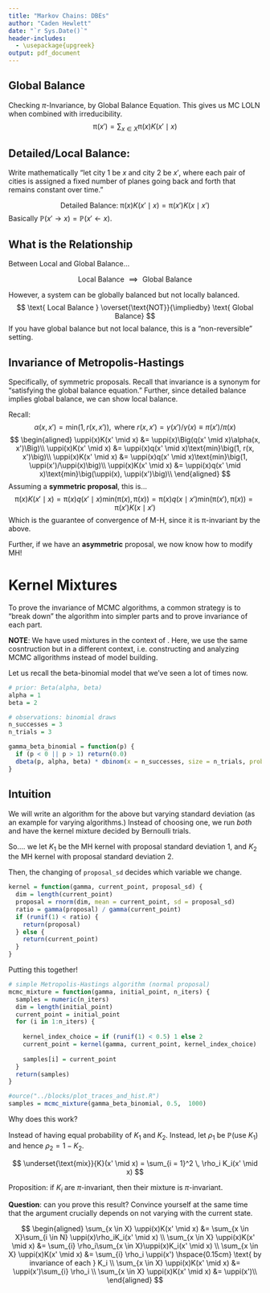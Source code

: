 ```yaml
---
title: "Markov Chains: DBEs"
author: "Caden Hewlett"
date: "`r Sys.Date()`"
header-includes:
  - \usepackage{upgreek}
output: pdf_document
---
```


## Global Balance

Checking $\pi$-Invariance, by Global Balance Equation. This gives us MC LOLN when combined with irreducibility.
$$
\uppi(x') = \sum_{x \in X} \uppi(x)K(x' \mid x)
$$

## Detailed/Local Balance:

Write mathematically "let city 1 be $x$ and city 2 be $x'$, where each pair of cities is assigned a fixed number of planes going back and forth that remains constant over time."

$$
\text{Detailed Balance}: \;\uppi(x)K(x' \mid x) = \uppi(x')K(x \mid x')
$$
Basically $\mathbb{P}(x' \rightarrow x) = \mathbb{P}(x' \leftarrow x)$.


## What is the Relationship 

Between Local and Global Balance...

$$
\text{ Local Balance } \implies \text{ Global Balance}
$$

However, a system can be globally balanced but not locally balanced. 
$$
\text{ Local Balance } \overset{\text{NOT}}{\impliedby} \text{ Global Balance}
$$
If you have global balance but not local balance, this is a "non-reversible" setting.



## Invariance of Metropolis-Hastings

Specifically, of symmetric proposals. Recall that invariance is a synonym for "satisfying the global balance equation." Further, since detailed balance implies global balance, we can show local balance.

Recall:
$$
\alpha(x, x') = \text{min}\big(1, r(x, x')\big), \text{ where } r(x,x') =  \gamma(x')/\gamma(x) \equiv \pi(x')/\pi(x)
$$
$$
\begin{aligned}
\uppi(x)K(x' \mid x) &= \uppi(x)\Big(q(x' \mid x)\alpha(x, x')\Big)\\
\uppi(x)K(x' \mid x) &= \uppi(x)q(x' \mid x)\text{min}\big(1, r(x, x')\big)\\
\uppi(x)K(x' \mid x) &= \uppi(x)q(x' \mid x)\text{min}\big(1,  \uppi(x')/\uppi(x)\big)\\
\uppi(x)K(x' \mid x) &= \uppi(x)q(x' \mid x)\text{min}\big(\uppi(x),  \uppi(x')\big)\\
\end{aligned}
$$
Assuming a **symmetric proposal**, this is...
$$
\uppi(x)K(x' \mid x) = \uppi(x)q(x' \mid x)\text{min}\big(\uppi(x),  \uppi(x)\big) = \uppi(x)q(x \mid x')\text{min}\big(\uppi(x'),  \uppi(x)\big) = \uppi(x')K(x \mid x')
$$
Which is the guarantee of convergence of M-H, since it is $\uppi$-invariant by the above.

Further, if we have an **asymmetric** proposal, we now know how to modify MH!

# Kernel Mixtures

To prove the invariance of MCMC algorithms, a common strategy is to "break down" the algorithm into simpler parts and to prove invariance of each part.



**NOTE**: We have used mixtures in the context of \underline{model building}. Here, we use the same cosntruction but in a different context, i.e. constructing and analyzing MCMC allgorithms instead of model building.



Let us recall the beta-binomial model that we've seen a lot of times now.

```r
# prior: Beta(alpha, beta)
alpha = 1
beta = 2 

# observations: binomial draws
n_successes = 3 
n_trials = 3

gamma_beta_binomial = function(p) {
  if (p < 0 || p > 1) return(0.0)
  dbeta(p, alpha, beta) * dbinom(x = n_successes, size = n_trials, prob = p)
}
```

## Intuition

We will write an algorithm for the above but varying standard deviation (as an example for varying algorithms.) Instead of choosing one, we run *both* and have the kernel mixture decided by Bernoulli trials. 

So.... we let $K_1$ be the MH kernel with proposal standard deviation 1, and $K_2$ the MH kernel with proposal standard deviation 2.

Then, the changing of `proposal_sd` decides which variable we change.
```r
kernel = function(gamma, current_point, proposal_sd) {
  dim = length(current_point)
  proposal = rnorm(dim, mean = current_point, sd = proposal_sd) 
  ratio = gamma(proposal) / gamma(current_point) 
  if (runif(1) < ratio) {
    return(proposal)
  } else {
    return(current_point)
  }
}
```

Putting this together!
```r
# simple Metropolis-Hastings algorithm (normal proposal)
mcmc_mixture = function(gamma, initial_point, n_iters) {
  samples = numeric(n_iters) 
  dim = length(initial_point)
  current_point = initial_point
  for (i in 1:n_iters) {
    
    kernel_index_choice = if (runif(1) < 0.5) 1 else 2
    current_point = kernel(gamma, current_point, kernel_index_choice)
    
    samples[i] = current_point
  }
  return(samples)
}

#ource("../blocks/plot_traces_and_hist.R")
samples = mcmc_mixture(gamma_beta_binomial, 0.5,  1000)
```

Why does this work?

Instead of having equal probability of $K_1$ and $K_2$. Instead, let $\rho_1$ be $\mathbb{P}(\text{use } K_1)$ and hence $\rho_2 = 1 - K_2$.

$$
\underset{\text{mix}}{K}(x' \mid x) = \sum_{i = 1}^2 \, \rho_i K_i(x' \mid x)
$$

Proposition: if $K_i$ are $\pi$-invariant, then their mixture is $\pi$-invariant.

**Question**: can you prove this result? Convince yourself at the same time that the argument crucially depends on
not varying with the current state.

$$
\begin{aligned}
\sum_{x \in X} \uppi(x)K(x' \mid x) &= \sum_{x \in X}\sum_{i \in N} \uppi(x)\rho_iK_i(x' \mid x) \\
\sum_{x \in X} \uppi(x)K(x' \mid x) &= \sum_{i} \rho_i\sum_{x \in X}\uppi(x)K_i(x' \mid x) \\
\sum_{x \in X} \uppi(x)K(x' \mid x) &= \sum_{i} \rho_i \uppi(x') \hspace{0.15cm} \text{  by invariance of each } K_i \\
\sum_{x \in X} \uppi(x)K(x' \mid x) &= \uppi(x')\sum_{i} \rho_i  \\
\sum_{x \in X} \uppi(x)K(x' \mid x) &= \uppi(x')\\
\end{aligned}
$$

